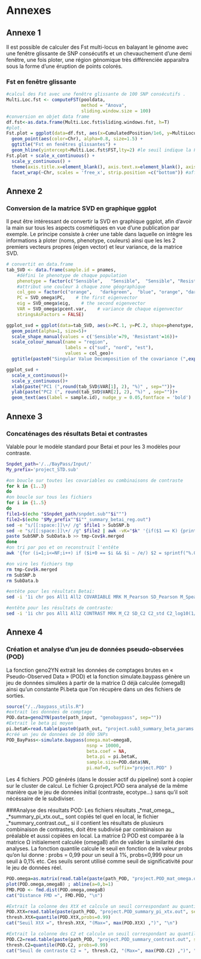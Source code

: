 # Annexes {-}

## Annexe 1 {-#An1}
Il est possible de calculer des Fst multi-locus en balayant le génome avec une fenêtre glissante de SNP consécutifs et un chevauchement d'une demi fenêtre, une fois ploter, une région génomique très différenciée apparaîtra sous la forme d'une éruption de points colorés.

### Fst en fenêtre glissante {-}
```{r plot-sliding-Fst, verbose=FALSE, class.source='bg-chunk', class.output='bg-output'}
#calcul des Fst avec une fenêtre glissante de 100 SNP consécutifs .
Multi.Loc.fst <- computeFST(pooldata,
                            method = "Anova",
                            sliding.window.size = 100)
#conversion en objet data frame
df.fst<-as.data.frame(Multi.Loc.fst$sliding.windows.fst, h=T)
#plot.
Fst.plot = ggplot(data=df.fst, aes(x=CumulatedPosition/1e6, y=MultiLocusFst)) +
  geom_point(aes(color=Chr), alpha=0.8, size=1.5) +
  ggtitle("Fst en fenêtres glissantes") +
  geom_hline(yintercept=Multi.Loc.fst$FST,lty=2) #le seuil indique la Fst globale estimée à l'échelle du génome
Fst.plot + scale_x_continuous() +
  scale_y_continuous() +
  theme(axis.title.x=element_blank(), axis.text.x=element_blank(), axis.ticks.x=element_blank()) +
  facet_wrap(~Chr, scales = 'free_x', strip.position =c("bottom")) #affichage des chromosomes en grille
```

## Annexe 2 {-#An2}

### Conversion de la matrice SVD en graphique ggplot {-}

Il peut être intéressant de convertir la SVD en graphique ggplot, afin d'avoir la main sur tous les aspects cosmétiques en vue d'une publication par exemple.
Le principe consiste à créer une table dans laquelle on intègre les informations à ploter (noms, phenotype, couleurs) ainsi que les les 2 premiers vecteurs propres (eigen vector) et leur variance, de la matrice SVD.
```{r SVD, fig.width=8, fig.height=8, verbose=FALSE, eval=FALSE}
# convertit en data.frame
tab_SVD <- data.frame(sample.id = pnames,
    #défini le phenotype de chaque population
    phenotype = factor(c("Sensible",   "Sensible",  "Sensible", "Resistant", "Resistant", "Resistant")),
    #attribut une couleur à chaque zone géographique
    col_geo = factor(c("orange",   "darkgreen",  "blue", "orange", "darkgreen","blue")),
    PC = SVD_omega$PC,    # the first eigenvector
    eig = SVD_omega$eig,    # the second eigenvector
    VAR = SVD_omega$pcent.var,    # variance de chaque eigenvector
    stringsAsFactors = FALSE)

ggplot_svd = ggplot(data=tab_SVD, aes(x=PC.1, y=PC.2, shape=phenotype, color= col_geo)) +
  geom_point(alpha=1, size=5)+
  scale_shape_manual(values = c('Sensible'=79, 'Resistant'=16))+
  scale_colour_manual(name = "region",
                      labels = c("sud", "nord", "est"),
                      values = col_geo)+
  ggtitle(paste0("Singular Value Decomposition of the covariance (",expression("\U03A9"),") matrix"))

ggplot_svd +
  scale_x_continuous()+
  scale_y_continuous()+
  xlab(paste("PC1 (",round(tab_SVD$VAR[1], 2), "%)" , sep=""))+
  ylab(paste("PC2 (", round(tab_SVD$VAR[2], 2), "%)" , sep=""))+
  geom_text(aes(label = sample.id), nudge_y = 0.05,fontface = 'bold')
```

## Annexe 3 {-#An3}

### Concaténages des résultats Betai et contrastes {-}
Valable pour le modèle standard pour Betai et pour les 3 modèles pour contraste.

```{bash scr5A, eval=FALSE}

Snpdet_path='/../BayPass/Input/'
My_prefix='project_STD.sub'

#on boucle sur toutes les covariables ou combinaisons de contraste
for k in {1..3}
do
#on boucle sur tous les fichiers
for i in {1..5}
do
file1=$(echo "$Snpdet_path/snpdet.sub""$i""")
file2=$(echo "$My_prefix""$i""_summary_betai_reg.out")							#adapter le préfixe
sed -e "s/[[:space:]]\+/ /g" $file1 > SubSNP.b									#on remplace tous les séparateurs par tabulation, ça évite les bugs
sed -e "s/[[:space:]]\+/ /g" $file2 | awk -vK="$k" '{if($1 == K) {print}}' - > SubData.b				#on prend si col 1 (covariable) = k
paste SubSNP.b SubData.b >> tmp-Cov$k.merged							#on colle/incrémente dans un nouveau fichier
done
#on tri par pos et on reconstruit l'entête
awk '{for (i=1;i<=NF;i++) if ($i+0 == $i && $i ~ /e/) $2 = sprintf("%.0f", $i)} 1' tmp-Cov$k.merged | sort -k1,1 -k2,2n - > project_Betai.Cov$k		

#on vire les fichiers tmp
rm tmp-Cov$k.merged
rm SubSNP.b
rm SubData.b

#entête pour les résultats Betai:
sed -i '1i chr pos All1 All2 COVARIABLE MRK M_Pearson SD_Pearson M_Spearman SD_Spearman BF(dB) Beta_is SD_Beta_is eBPis' project_Betai.Cov$k 

#entête pour les résultats de contraste:
sed -i '1i chr pos All1 All2 CONTRAST MRK M_C2 SD_C2 C2_std C2_log10(1/pval)' project_contrast-C$k
```

## Annexe 4 {-#An4}

### Création et analyse d'un jeu de données pseudo-observées (POD) {-}
La fonction geno2YN extrait les données de comptages brutes en « Pseudo-Observed Data » (POD) et la fonction simulate.baypass génère un jeu de données simulées à partir de la matrice Ω déjà calculée (omegaB) ainsi qu'un constante Pi.beta que l'on récupère dans un des fichiers de sorties.
```{r POD data, eval=FALSE}
source("/../baypass_utils.R")
#extrait les données de comptage
POD.data=geno2YN(paste(path_input, "genobaypass", sep=""))
#Extrait le beta pi moyen
pi.betaK=read.table(paste0(path_out, "project.sub3_summary_beta_params.out"),h=T)$Mean
#créé un jeu de données de 10 000 SNPs
POD_BayPass<-simulate.baypass(omega.mat=omegaB,
                              nsnp = 10000,
                              beta.coef = NA,
                              beta.pi = pi.betaK,
                              sample.size=POD.data$NN,
                              pi.maf=0, suffix="project.POD" )
```
Les 4 fichiers .POD générés (dans le dossier actif du pipeline) sont à copier sur le cluster de calcul. Le fichier G.project.POD sera analysé de la même manière que le jeu de données initial (contraste, ecotype…) sans qu'il soit nécéssaire de le subdiviser.

###Analyse des résultats POD:
Les fichiers résultats _*mat_omega_, _*summary_pi_xtx.out_, sont copiés tel quel en local, le fichier _*summary_contrast.out_, si il contient les résultats de plusieurs combinaison de contrastes, doit être subdivisé par combinaison au préalable et aussi copiées en local.
La matrice Ω POD est comparée à la matrice Ω initialement calculée (omegaB) afin de valider la similarité des analyses. La fonction quantile calcule le seuil en fonction de la valeur probs qu’on lui donne : probs = 0,99 pour un seuil à 1%, probs=0,999 pour un seuil à 0,1% etc.
Ces seuils seront utilisé comme seuil de significativité pour le jeu de données réel.

```{r Thresholds, eval=FALSE}
POD.omega=as.matrix(read.table(paste(path_POD, "project.POD_mat_omega.out", sep="")))
plot(POD.omega,omegaB) ; abline(a=0,b=1)
FMD.POD <- fmd.dist(POD.omega,omegaB)
cat("Distance FMD =", FMD.POD, "\n")

#Extrait la colonne des XtX et calcule un seuil correspondant au quantile que l'on souhaite
POD.XtX=read.table(paste(path_POD, "project.POD_summary_pi_xtx.out", sep=""),h=T)$M_XtX
thresh.XtX=quantile(POD.XtX,probs=0.99)
cat("Seuil XtX =", thresh.XtX, "(Max=", max(POD.XtX) ,")", "\n")

#Extrait la colonne des C2 et calcule un seuil correspondant au quantile que l'on souhaite
POD.C2=read.table(paste(path_POD, "project.POD_summary_contrast.out", sep=""),h=T)$M_C2
thresh.C2=quantile(POD.C2, probs=0.99)
cat("Seuil de contraste C2 = ", thresh.C2, "(Max=", max(POD.C2) ,")", "\n")

```

